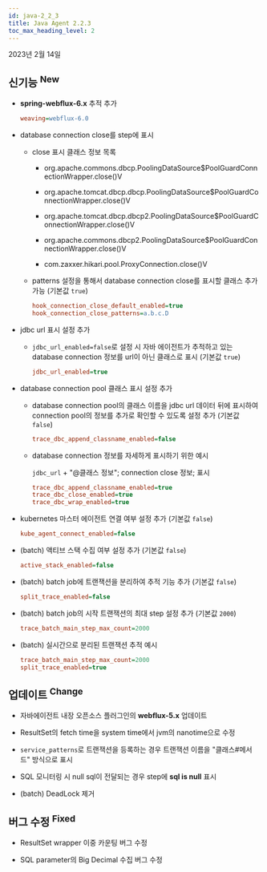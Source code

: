 ```yaml
---
id: java-2_2_3
title: Java Agent 2.2.3
toc_max_heading_level: 2
---
```


2023년 2월 14일

## 신기능 <sup><Status>New</Status></sup>

- **spring-webflux-6.x** 추적 추가

  ```ini title='whatap.conf'
  weaving=webflux-6.0
  ```
    
- database connection close를 step에 표시

  - close 표시 클래스 정보 목록

      - org.apache.commons.dbcp.PoolingDataSource$PoolGuardConnectionWrapper.close()V
      
      - org.apache.tomcat.dbcp.dbcp.PoolingDataSource$PoolGuardConnectionWrapper.close()V
      
      - org.apache.tomcat.dbcp.dbcp2.PoolingDataSource$PoolGuardConnectionWrapper.close()V
      
      - org.apache.commons.dbcp2.PoolingDataSource$PoolGuardConnectionWrapper.close()V
      
      - com.zaxxer.hikari.pool.ProxyConnection.close()V

  - patterns 설정을 통해서 database connection close를 표시할 클래스 추가 가능 (기본값 `true`)

    ```ini title='whatap.conf'
    hook_connection_close_default_enabled=true
    hook_connection_close_patterns=a.b.c.D
    ```

- jdbc url 표시 설정 추가

  - `jdbc_url_enabled=false`로 설정 시 자바 에이전트가 추적하고 있는 database connection 정보를 url이 아닌 클래스로 표시 (기본값 `true`)

    ```ini title='whatap.conf'
    jdbc_url_enabled=true
    ```
        
- database connection pool 클래스 표시 설정 추가

  - database connection pool의 클래스 이름을 jdbc url 데이터 뒤에 표시하여 connection pool의 정보를 추가로 확인할 수 있도록 설정 추가 (기본값 `false`)

    ```ini title='whatap.conf'
    trace_dbc_append_classname_enabled=false
    ```

  - database connection 정보를 자세하게 표시하기 위한 예시
  
    `jdbc_url` + "@클래스 정보"; connection close 정보; 표시

    ```ini title='whatap.conf'
    trace_dbc_append_classname_enabled=true
    trace_dbc_close_enabled=true
    trace_dbc_wrap_enabled=true
    ```

- kubernetes 마스터 에이전트 연결 여부 설정 추가 (기본값 `false`)

  ```ini title='whatap.conf'
  kube_agent_connect_enabled=false
  ```


- (batch) 액티브 스택 수집 여부 설정 추가 (기본값 `false`)

  ```ini title='whatap.conf'
  active_stack_enabled=false
  ```

- (batch) batch job에 트랜잭션을 분리하여 추적 기능 추가 (기본값 `false`)

  ```ini title='whatap.conf'
  split_trace_enabled=false
  ```

- (batch) batch job의 시작 트랜잭션의 최대 step 설정 추가 (기본값 `2000`)

  ```ini title='whatap.conf'
  trace_batch_main_step_max_count=2000
  ```

- (batch) 실시간으로 분리된 트랜잭션 추적 예시
    
  ```ini title='whatap.conf'
  trace_batch_main_step_max_count=2000
  split_trace_enabled=true
  ```


## 업데이트 <sup><Status>Change</Status></sup>

- 자바에이전트 내장 오픈소스 플러그인의 **webflux-5.x** 업데이트

- ResultSet의 fetch time을 system time에서 jvm의 nanotime으로 수정

- `service_patterns`로 트랜잭션을 등록하는 경우 트랜잭션 이름을 "클래스#메서드" 방식으로 표시

- SQL 모니터링 시 null sql이 전달되는 경우 step에 **sql is null** 표시

- (batch) DeadLock 제거


## 버그 수정 <sup><Status>Fixed</Status></sup>

- ResultSet wrapper 이중 카운팅 버그 수정

- SQL parameter의 Big Decimal 수집 버그 수정